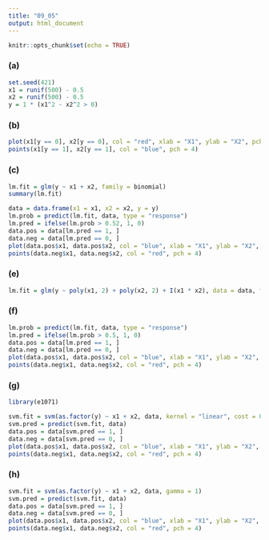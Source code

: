 ```yaml
---
title: "09_05"
output: html_document
---
```


```r
knitr::opts_chunk$set(echo = TRUE)
```
### (a)
```r
set.seed(421)
x1 = runif(500) - 0.5
x2 = runif(500) - 0.5
y = 1 * (x1^2 - x2^2 > 0)
```

### (b)
```r
plot(x1[y == 0], x2[y == 0], col = "red", xlab = "X1", ylab = "X2", pch = "+")
points(x1[y == 1], x2[y == 1], col = "blue", pch = 4)
```

### (c)
```r
lm.fit = glm(y ~ x1 + x2, family = binomial)
summary(lm.fit)
```


```r
data = data.frame(x1 = x1, x2 = x2, y = y)
lm.prob = predict(lm.fit, data, type = "response")
lm.pred = ifelse(lm.prob > 0.52, 1, 0)
data.pos = data[lm.pred == 1, ]
data.neg = data[lm.pred == 0, ]
plot(data.pos$x1, data.pos$x2, col = "blue", xlab = "X1", ylab = "X2", pch = "+")
points(data.neg$x1, data.neg$x2, col = "red", pch = 4)
```

### (e)

```r
lm.fit = glm(y ~ poly(x1, 2) + poly(x2, 2) + I(x1 * x2), data = data, family = binomial)
```

### (f)

```r
lm.prob = predict(lm.fit, data, type = "response")
lm.pred = ifelse(lm.prob > 0.5, 1, 0)
data.pos = data[lm.pred == 1, ]
data.neg = data[lm.pred == 0, ]
plot(data.pos$x1, data.pos$x2, col = "blue", xlab = "X1", ylab = "X2", pch = "+")
points(data.neg$x1, data.neg$x2, col = "red", pch = 4)
```

### (g)

```r
library(e1071)
```

```r
svm.fit = svm(as.factor(y) ~ x1 + x2, data, kernel = "linear", cost = 0.1)
svm.pred = predict(svm.fit, data)
data.pos = data[svm.pred == 1, ]
data.neg = data[svm.pred == 0, ]
plot(data.pos$x1, data.pos$x2, col = "blue", xlab = "X1", ylab = "X2", pch = "+")
points(data.neg$x1, data.neg$x2, col = "red", pch = 4)
```

### (h)
```r
svm.fit = svm(as.factor(y) ~ x1 + x2, data, gamma = 1)
svm.pred = predict(svm.fit, data)
data.pos = data[svm.pred == 1, ]
data.neg = data[svm.pred == 0, ]
plot(data.pos$x1, data.pos$x2, col = "blue", xlab = "X1", ylab = "X2", pch = "+")
points(data.neg$x1, data.neg$x2, col = "red", pch = 4)
```

